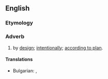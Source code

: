 ==English==

===Etymology===
{{suffix|en|designed|ly}}

===Adverb===
{{en-adv}}

# by [[design]]; [[intentionally]]; [[according to plan]].

====Translations====
{{trans-top|in a designed manner}}
* Bulgarian: {{t+|bg|преднамерено}}, {{t+|bg|умишлено}}
{{trans-mid}}
{{trans-bottom}}